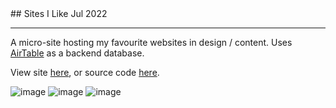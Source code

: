 <div className="heading">
  ## Sites I Like
  <span>Jul 2022</span>
</div>

---

A micro-site hosting my favourite websites in design / content. Uses [AirTable](https://www.airtable.com/) as a backend database.

View site [here](https://sites-i-like.vercel.app), or source code [here](https://github.com/yihui-hu/sites-i-like).

![image](https://yihui-work.s3.us-east-2.amazonaws.com/s-i-l_main.webp)
![image](https://yihui-work.s3.us-east-2.amazonaws.com/s-i-l_mobile.webp)
![image](https://yihui-work.s3.us-east-2.amazonaws.com/s-i-l_grid.webp)

